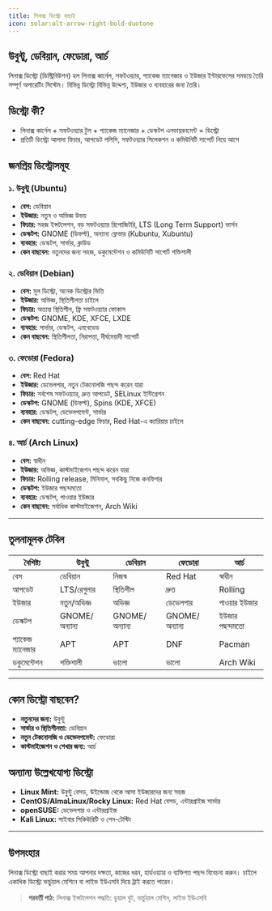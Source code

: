 ```yaml
---
title: লিনাক্স ডিস্ট্রো বাছাই
icon: solar:alt-arrow-right-bold-duotone
---
```


## উবুন্টু, ডেবিয়ান, ফেডোরা, আর্চ

লিনাক্স ডিস্ট্রো (ডিস্ট্রিবিউশন) হল লিনাক্স কার্নেল, সফটওয়্যার, প্যাকেজ ম্যানেজার ও ইউজার ইন্টারফেসের সমন্বয়ে তৈরি সম্পূর্ণ অপারেটিং সিস্টেম। বিভিন্ন ডিস্ট্রো বিভিন্ন উদ্দেশ্য, ইউজার ও ব্যবহারের জন্য তৈরি।

## ডিস্ট্রো কী?
- লিনাক্স কার্নেল + সফটওয়্যার টুল + প্যাকেজ ম্যানেজার + ডেস্কটপ এনভায়রনমেন্ট = ডিস্ট্রো
- প্রতিটি ডিস্ট্রো আলাদা ফিচার, আপডেট পলিসি, সফটওয়্যার সিলেকশন ও কমিউনিটি সাপোর্ট নিয়ে আসে

## জনপ্রিয় ডিস্ট্রোসমূহ

### ১. উবুন্টু (Ubuntu)
- **বেস:** ডেবিয়ান
- **ইউজার:** নতুন ও অভিজ্ঞ উভয়
- **ফিচার:** সহজ ইন্সটলেশন, বড় সফটওয়্যার রিপোজিটরি, LTS (Long Term Support) ভার্সন
- **ডেস্কটপ:** GNOME (ডিফল্ট), অন্যান্য ফ্লেভার (Kubuntu, Xubuntu)
- **ব্যবহার:** ডেস্কটপ, সার্ভার, ক্লাউড
- **কেন বাছবেন:** নতুনদের জন্য সহজ, ডকুমেন্টেশন ও কমিউনিটি সাপোর্ট শক্তিশালী

### ২. ডেবিয়ান (Debian)
- **বেস:** মূল ডিস্ট্রো, অনেক ডিস্ট্রোর ভিত্তি
- **ইউজার:** অভিজ্ঞ, স্থিতিশীলতা চাইলে
- **ফিচার:** অত্যন্ত স্থিতিশীল, ফ্রি সফটওয়্যার ফোকাস
- **ডেস্কটপ:** GNOME, KDE, XFCE, LXDE
- **ব্যবহার:** সার্ভার, ডেস্কটপ, এমবেডেড
- **কেন বাছবেন:** স্থিতিশীলতা, নিরাপত্তা, দীর্ঘমেয়াদী সাপোর্ট

### ৩. ফেডোরা (Fedora)
- **বেস:** Red Hat
- **ইউজার:** ডেভেলপার, নতুন টেকনোলজি পছন্দ করেন যারা
- **ফিচার:** সর্বশেষ সফটওয়্যার, দ্রুত আপডেট, SELinux ইন্টিগ্রেশন
- **ডেস্কটপ:** GNOME (ডিফল্ট), Spins (KDE, XFCE)
- **ব্যবহার:** ডেস্কটপ, ডেভেলপমেন্ট, সার্ভার
- **কেন বাছবেন:** cutting-edge ফিচার, Red Hat-এ ক্যারিয়ার চাইলে

### ৪. আর্চ (Arch Linux)
- **বেস:** স্বাধীন
- **ইউজার:** অভিজ্ঞ, কাস্টমাইজেশন পছন্দ করেন যারা
- **ফিচার:** Rolling release, মিনিমাল, সবকিছু নিজে কনফিগার
- **ডেস্কটপ:** ইউজার পছন্দমতো
- **ব্যবহার:** ডেস্কটপ, পাওয়ার ইউজার
- **কেন বাছবেন:** সর্বাধিক কাস্টমাইজেশন, Arch Wiki

---

## তুলনামূলক টেবিল

| বৈশিষ্ট্য      | উবুন্টু      | ডেবিয়ান     | ফেডোরা      | আর্চ         |
|---------------|-------------|-------------|-------------|-------------|
| বেস           | ডেবিয়ান     | নিজস্ব       | Red Hat     | স্বাধীন      |
| আপডেট         | LTS/রেগুলার | স্থিতিশীল    | দ্রুত        | Rolling     |
| ইউজার         | নতুন/অভিজ্ঞ  | অভিজ্ঞ       | ডেভেলপার    | পাওয়ার ইউজার|
| ডেস্কটপ        | GNOME/অন্যান্য| GNOME/অন্যান্য| GNOME/অন্যান্য| ইউজার পছন্দমতো|
| প্যাকেজ ম্যানেজার| APT         | APT         | DNF         | Pacman      |
| ডকুমেন্টেশন   | শক্তিশালী    | ভালো        | ভালো        | Arch Wiki   |

---

## কোন ডিস্ট্রো বাছবেন?
- **নতুনদের জন্য:** উবুন্টু
- **সার্ভার ও স্থিতিশীলতা:** ডেবিয়ান
- **নতুন টেকনোলজি ও ডেভেলপমেন্ট:** ফেডোরা
- **কাস্টমাইজেশন ও শেখার জন্য:** আর্চ

## অন্যান্য উল্লেখযোগ্য ডিস্ট্রো
- **Linux Mint:** উবুন্টু বেসড, উইন্ডোজ থেকে আসা ইউজারদের জন্য সহজ
- **CentOS/AlmaLinux/Rocky Linux:** Red Hat বেসড, এন্টারপ্রাইজ সার্ভার
- **openSUSE:** ডেভেলপার ও এন্টারপ্রাইজ
- **Kali Linux:** সাইবার সিকিউরিটি ও পেন-টেস্টিং

---

## উপসংহার

লিনাক্স ডিস্ট্রো বাছাই করার সময় আপনার দক্ষতা, কাজের ধরন, হার্ডওয়্যার ও ব্যক্তিগত পছন্দ বিবেচনা করুন। চাইলে একাধিক ডিস্ট্রো ভার্চুয়াল মেশিনে বা লাইভ ইউএসবি দিয়ে ট্রাই করতে পারেন।

> **পরবর্তী পাঠ:** লিনাক্স ইন্সটলেশন পদ্ধতি: ডুয়াল বুট, ভার্চুয়াল মেশিন, লাইভ ইউএসবি
